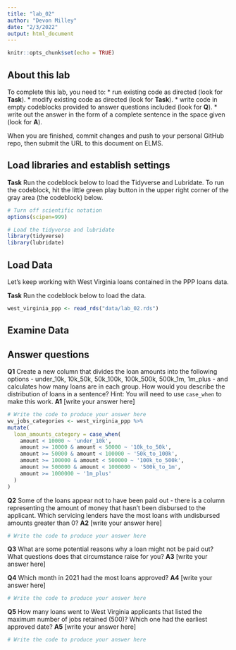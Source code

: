 ```yaml
---
title: "lab_02"
author: "Devon Milley"
date: "2/3/2022"
output: html_document
---
```


```r
knitr::opts_chunk$set(echo = TRUE)
```

## About this lab

To complete this lab, you need to:
* run existing code as directed (look for **Task**).
* modify existing code as directed (look for **Task**).
* write code in empty codeblocks provided to answer questions included (look for **Q**).
* write out the answer in the form of a complete sentence in the space given (look for **A**).

When you are finished, commit changes and push to your personal GitHub repo, then submit the URL to this document on ELMS.

## Load libraries and establish settings

**Task** Run the codeblock below to load the Tidyverse and Lubridate. To run the codeblock, hit the little green play button in the upper right corner of the gray area (the codeblock) below.

```r
# Turn off scientific notation
options(scipen=999)

# Load the tidyverse and lubridate
library(tidyverse)
library(lubridate)
```

## Load Data

Let's keep working with West Virginia loans contained in the PPP loans data.  

**Task** Run the codeblock below to load the data.

```r
west_virginia_ppp <- read_rds("data/lab_02.rds")
```

## Examine Data

## Answer questions

**Q1** Create a new column that divides the loan amounts into the following options - under_10k, 10k_50k, 50k_100k, 100k_500k, 500k_1m, 1m_plus - and calculates how many loans are in each group. How would you describe the distribution of loans in a sentence?
Hint: You will need to use `case_when` to make this work.
**A1** [write your answer here]

```r
# Write the code to produce your answer here
wv_jobs_categories <- west_virginia_ppp %>%
mutate(
  loan_amounts_category = case_when(
    amount < 10000 ~ 'under_10k',
    amount >= 10000 & amount < 50000 ~ '10k_to_50k',
    amount >= 50000 & amount < 100000 ~ '50k_to_100k',
    amount >= 100000 & amount < 500000 ~ '100k_to_500k',
    amount >= 500000 & amount < 1000000 ~ '500k_to_1m',
    amount >= 1000000 ~ '1m_plus'
  )
)
```

**Q2** Some of the loans appear not to have been paid out - there is a column representing the amount of money that hasn't been disbursed to the applicant. Which servicing lenders have the most loans with undisbursed amounts greater than 0?
**A2** [write your answer here]

```r
# Write the code to produce your answer here

```

**Q3** What are some potential reasons why a loan might not be paid out? What questions does that circumstance raise for you?
**A3** [write your answer here]


**Q4** Which month in 2021 had the most loans approved?
**A4** [write your answer here]

```r
# Write the code to produce your answer here

```

**Q5** How many loans went to West Virginia applicants that listed the maximum number of jobs retained (500)? Which one had the earliest approved date?
**A5** [write your answer here]

```r
# Write the code to produce your answer here

```
